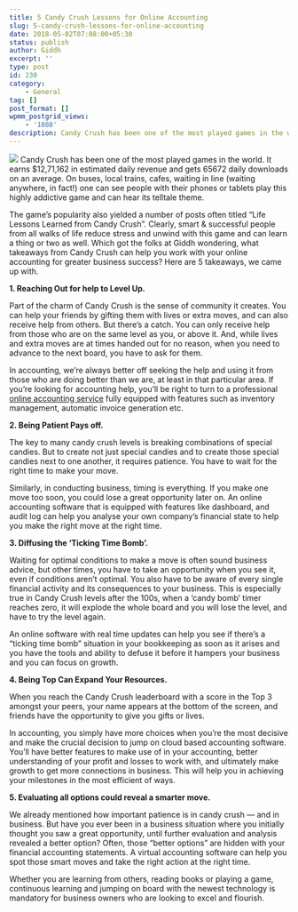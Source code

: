 ```yaml
---
title: 5 Candy Crush Lessons for Online Accounting
slug: 5-candy-crush-lessons-for-online-accounting
date: 2018-05-02T07:08:00+05:30
status: publish
author: Giddh
excerpt: ''
type: post
id: 230
category:
    - General
tag: []
post_format: []
wpmm_postgrid_views:
    - '1088'
description: Candy Crush has been one of the most played games in the world.It earns $12,71,162 in estimated daily revenue and gets 65672 daily downloads on an average. On buses, local trains, cafes, waiting in line (waiting anywhere, in fact!) one can see people with their phones or tablets play this highly addictive game and can hear its telltale theme.
---
```

<img class="aligncenter size-large" src = "https://miro.medium.com/max/240/1*O1UqZr888pJTpMlBOt_scg.png" /> Candy Crush has been one of the most played games in the world. It earns $12,71,162 in estimated daily revenue and gets 65672 daily downloads on an average. On buses, local trains, cafes, waiting in line (waiting anywhere, in fact!) one can see people with their phones or tablets play this highly addictive game and can hear its telltale theme.

The game’s popularity also yielded a number of posts often titled “Life Lessons Learned from Candy Crush”. Clearly, smart &amp; successful people from all walks of life reduce stress and unwind with this game and can learn a thing or two as well. Which got the folks at Giddh wondering, what takeaways from Candy Crush can help you work with your online accounting for greater business success? Here are 5 takeaways, we came up with.

**1. Reaching Out for help to Level Up.**

Part of the charm of Candy Crush is the sense of community it creates. You can help your friends by gifting them with lives or extra moves, and can also receive help from others. But there’s a catch. You can only receive help from those who are on the same level as you, or above it. And, while lives and extra moves are at times handed out for no reason, when you need to advance to the next board, you have to ask for them.

In accounting, we’re always better off seeking the help and using it from those who are doing better than we are, at least in that particular area. If you’re looking for accounting help, you’ll be right to turn to a professional [online accounting service](https://giddh.com) fully equipped with features such as inventory management, automatic invoice generation etc.

**2. Being Patient Pays off.**

The key to many candy crush levels is breaking combinations of special candies. But to create not just special candies and to create those special candies next to one another, it requires patience. You have to wait for the right time to make your move.

Similarly, in conducting business, timing is everything. If you make one move too soon, you could lose a great opportunity later on. An online accounting software that is equipped with features like dashboard, and audit log can help you analyse your own company’s financial state to help you make the right move at the right time.

**3. Diffusing the ‘Ticking Time Bomb’.**

Waiting for optimal conditions to make a move is often sound business advice, but other times, you have to take an opportunity when you see it, even if conditions aren’t optimal. You also have to be aware of every single financial activity and its consequences to your business. This is especially true in Candy Crush levels after the 100s, when a ‘candy bomb’ timer reaches zero, it will explode the whole board and you will lose the level, and have to try the level again.

An online software with real time updates can help you see if there’s a “ticking time bomb” situation in your bookkeeping as soon as it arises and you have the tools and ability to defuse it before it hampers your business and you can focus on growth.

**4. Being Top Can Expand Your Resources.**

When you reach the Candy Crush leaderboard with a score in the Top 3 amongst your peers, your name appears at the bottom of the screen, and friends have the opportunity to give you gifts or lives.

In accounting, you simply have more choices when you’re the most decisive and make the crucial decision to jump on cloud based accounting software. You’ll have better features to make use of in your accounting, better understanding of your profit and losses to work with, and ultimately make growth to get more connections in business. This will help you in achieving your milestones in the most efficient of ways.

**5. Evaluating all options could reveal a smarter move.**

We already mentioned how important patience is in candy crush — and in business. But have you ever been in a business situation where you initially thought you saw a great opportunity, until further evaluation and analysis revealed a better option? Often, those “better options” are hidden with your financial accounting statements. A virtual accounting software can help you spot those smart moves and take the right action at the right time.

Whether you are learning from others, reading books or playing a game, continuous learning and jumping on board with the newest technology is mandatory for business owners who are looking to excel and flourish.
